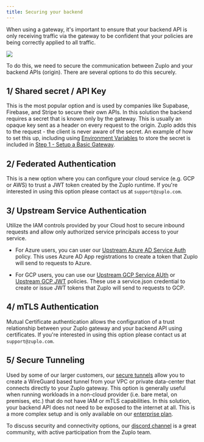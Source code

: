 ```yaml
---
title: Securing your backend
---
```


When using a gateway, it's important to ensure that your backend API is only
receiving traffic via the gateway to be confident that your policies are being
correctly applied to all traffic.

![](https://cdn.zuplo.com/assets/b7290dd1-43fa-49f8-8629-6b4899e2e9f3.png)

To do this, we need to secure the communication between Zuplo and your backend
APIs (origin). There are several options to do this securely.

## 1/ Shared secret / API Key

This is the most popular option and is used by companies like Supabase,
Firebase, and Stripe to secure their own APIs. In this solution the backend
requires a secret that is known only by the gateway. This is usually an opaque
key sent as a header on every request to the origin. Zuplo adds this to the
request - the client is never aware of the secret. An example of how to set this
up, including using [Environment Variables](./environment-variables.md) to store
the secret is included in
[Step 1 - Setup a Basic Gateway](./step-1-setup-basic-gateway.md).

## 2/ Federated Authentication

This is a new option where you can configure your cloud service (e.g. GCP or
AWS) to trust a JWT token created by the Zuplo runtime. If you're interested in
using this option please contact us at `support@zuplo.com`.

## 3/ Upstream Service Authentication

Utilize the IAM controls provided by your Cloud host to secure inbound requests
and allow only authorized service principals access to your service.

- For Azure users, you can user our
  [Upstream Azure AD Service Auth](../policies/upstream-azure-ad-service-auth-inbound.md)
  policy. This uses Azure AD App registrations to create a token that Zuplo will
  send to requests to Azure.

- For GCP users, you can use our
  [Upstream GCP Service AUth](../policies/upstream-gcp-service-auth-inbound.md)
  or [Upstream GCP JWT](../policies/upstream-gcp-jwt-inbound.md) policies. These
  use a service.json credential to create or issue JWT tokens that Zuplo will
  send to requests to GCP.

## 4/ mTLS Authentication

Mutual Certificate authentication allows the configuration of a trust
relationship between your Zuplo gateway and your backend API using certificates.
If you're interested in using this option please contact us at
`support@zuplo.com`.

## 5/ Secure Tunneling

Used by some of our larger customers, our [secure tunnels](./secure-tunnel.md)
allow you to create a WireGuard based tunnel from your VPC or private
data-center that connects directly to your Zuplo gateway. This option is
generally useful when running workloads in a non-cloud provider (i.e. bare
metal, on premises, etc.) that do not have IAM or mTLS capabilities. In this
solution, your backend API does not need to be exposed to the internet at all.
This is a more complex setup and is only available on our
[enterprise plan](https://zuplo.com/pricing).

To discuss security and connectivity options, our
[discord channel](https://discord.zuplo.com) is a great community, with active
participation from the Zuplo team.
